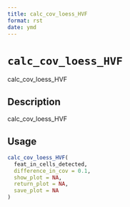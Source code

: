 ```yaml
--- 
title: calc_cov_loess_HVF 
format: rst 
date: ymd 
--- 
```

# `calc_cov_loess_HVF`

calc_cov_loess_HVF


## Description

calc_cov_loess_HVF


## Usage

```r
calc_cov_loess_HVF(
  feat_in_cells_detected,
  difference_in_cov = 0.1,
  show_plot = NA,
  return_plot = NA,
  save_plot = NA
)
```


